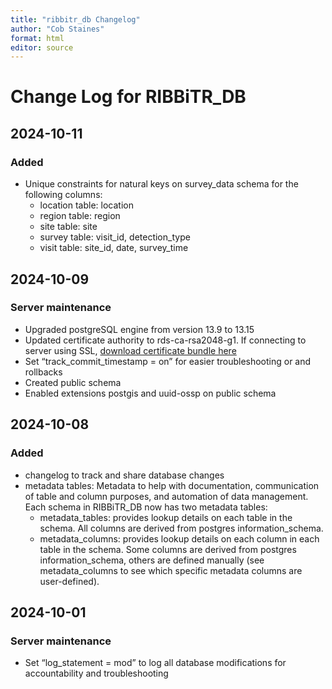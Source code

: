 ```yaml
---
title: "ribbitr_db Changelog"
author: "Cob Staines"
format: html
editor: source
---
```


# Change Log for RIBBiTR_DB

## 2024-10-11

### Added

-   Unique constraints for natural keys on survey_data schema for the following columns:
    -   location table: location
    -   region table: region
    -   site table: site
    -   survey table: visit_id, detection_type
    -   visit table: site_id, date, survey_time

## 2024-10-09

### Server maintenance

-   Upgraded postgreSQL engine from version 13.9 to 13.15
-   Updated certificate authority to rds-ca-rsa2048-g1. If connecting to server using SSL, [download certificate bundle here](https://truststore.pki.rds.amazonaws.com/us-west-1/us-west-1-bundle.pem)
-   Set "track_commit_timestamp = on" for easier troubleshooting or and rollbacks
-   Created public schema
-   Enabled extensions postgis and uuid-ossp on public schema

## 2024-10-08

### Added

-   changelog to track and share database changes
-   metadata tables: Metadata to help with documentation, communication of table and column purposes, and automation of data management. Each schema in RIBBiTR_DB now has two metadata tables:
    -   metadata_tables: provides lookup details on each table in the schema. All columns are derived from postgres information_schema.
    -   metadata_columns: provides lookup details on each column in each table in the schema. Some columns are derived from postgres information_schema, others are defined manually (see metadata_columns to see which specific metadata columns are user-defined).

## 2024-10-01

### Server maintenance

-   Set "log_statement = mod" to log all database modifications for accountability and troubleshooting
